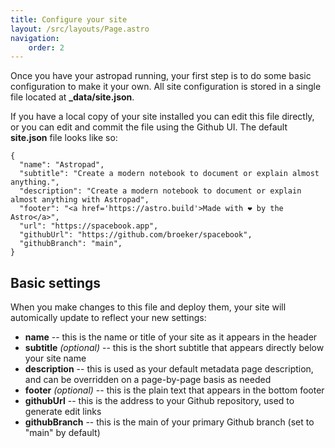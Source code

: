 ```yaml
---
title: Configure your site
layout: /src/layouts/Page.astro
navigation:
    order: 2
---
```



Once you have your astropad running, your first step is to do some basic configuration to make it your own. All site configuration is stored in a single file located at **_data/site.json**. 

If you have a local copy of your site installed you can edit this file directly, or you can edit and commit the file using the Github UI. The default **site.json** file looks like so: 

```
{
  "name": "Astropad",
  "subtitle": "Create a modern notebook to document or explain almost anything.",
  "description": "Create a modern notebook to document or explain almost anything with Astropad",
  "footer": "<a href='https://astro.build'>Made with ❤ by the Astro</a>",
  "url": "https://spacebook.app",
  "githubUrl": "https://github.com/broeker/spacebook",
  "githubBranch": "main",
}
```

## Basic settings

When you make changes to this file and deploy them, your site will automically update to reflect your new settings:

* **name** -- this is the name or title of your site as it appears in the header
* **subtitle** *(optional)* -- this is the short subtitle that appears directly below your site name
* **description** -- this is used as your default metadata page description, and can be overridden on a page-by-page basis as needed
* **footer** *(optional)* -- this is the plain text that appears in the bottom footer
* **githubUrl** -- this is the address to your Github repository, used to generate edit links
* **githubBranch** -- this is the main of your primary Github branch (set to "main" by default)

